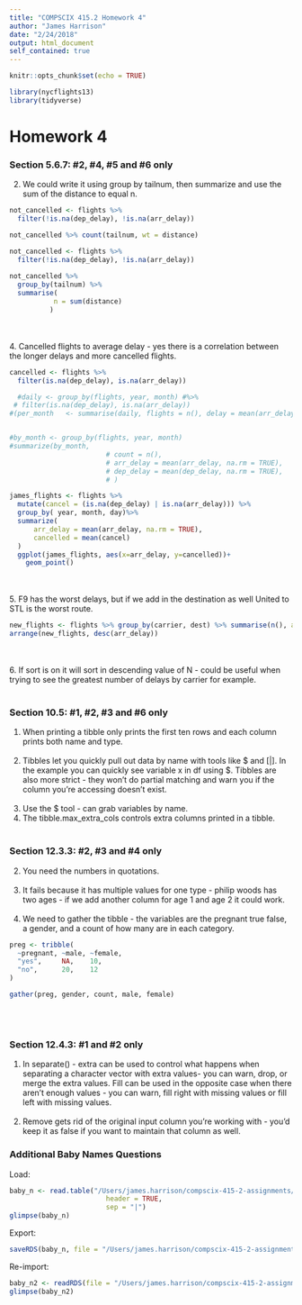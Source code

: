 ```yaml
---
title: "COMPSCIX 415.2 Homework 4"
author: "James Harrison"
date: "2/24/2018"
output: html_document
self_contained: true
---
```


```r
knitr::opts_chunk$set(echo = TRUE)
```

```r
library(nycflights13)
library(tidyverse)
```

<h1>Homework 4</h1>
<h3>Section 5.6.7: #2, #4, #5 and #6 only</h3>
2. We could write it using group by tailnum, then summarize and use the sum of the distance to equal n. 
```r
not_cancelled <- flights %>% 
  filter(!is.na(dep_delay), !is.na(arr_delay))

not_cancelled %>% count(tailnum, wt = distance)
```

```r
not_cancelled <- flights %>% 
  filter(!is.na(dep_delay), !is.na(arr_delay))
  
not_cancelled %>%
  group_by(tailnum) %>%
  summarise( 
           n = sum(distance)
          )
```
<br><br>
4. Cancelled flights to average delay - yes there is a correlation between the longer delays and more cancelled flights.
```r
cancelled <- flights %>% 
  filter(is.na(dep_delay), is.na(arr_delay))

  #daily <- group_by(flights, year, month) #%>%
 # filter(is.na(dep_delay), is.na(arr_delay))
#(per_month   <- summarise(daily, flights = n(), delay = mean(arr_delay)))


#by_month <- group_by(flights, year, month)
#summarize(by_month,
                        # count = n(),
                        # arr_delay = mean(arr_delay, na.rm = TRUE),
                        # dep_delay = mean(dep_delay, na.rm = TRUE),
                        # )

james_flights <- flights %>% 
  mutate(cancel = (is.na(dep_delay) | is.na(arr_delay))) %>%
  group_by( year, month, day)%>%
  summarize(
      arr_delay = mean(arr_delay, na.rm = TRUE),
      cancelled = mean(cancel)
  ) 
  ggplot(james_flights, aes(x=arr_delay, y=cancelled))+
    geom_point()


```
<br><br>
5. F9 has the worst delays, but if we add in the destination as well United to STL is the worst route.
```r
new_flights <- flights %>% group_by(carrier, dest) %>% summarise(n(), arr_delay = mean(arr_delay, na.rm = TRUE))
arrange(new_flights, desc(arr_delay))

```
<br><br>
6. If sort is on it will sort in descending value of N - could be useful when trying to see the greatest number of delays by carrier for example.
<br><br>

<h3>Section 10.5: #1, #2, #3 and #6 only</h3>
1. When printing a tibble only prints the first ten rows and each column prints both name and type.
<br><br>
2. Tibbles let you quickly pull out data by name with tools like $ and [|]. In the example you can quickly see variable x in df using $. Tibbles are also more strict - they won't do partial matching and warn you if the column you're accessing doesn't exist.
<br><br>
3. Use the $ tool - can grab variables by name.
6. The tibble.max_extra_cols controls extra columns printed in a tibble.
<br><br>

<h3>Section 12.3.3: #2, #3 and #4 only</h3>
2. You need the numbers in quotations.
<br><br>
3. It fails because it has multiple values for one type - philip woods has two ages - if we add another column for age 1 and age 2 it could work.
<br><br>
4. We need to gather the tibble - the variables are the pregnant true false, a gender, and a count of how many are in each category.
```r
preg <- tribble(
  ~pregnant, ~male, ~female,
  "yes",     NA,    10,
  "no",      20,    12
)

gather(preg, gender, count, male, female)
```
<br><br>
<h3>Section 12.4.3: #1 and #2 only</h3>
1. In separate() - extra can be used to control what happens when separating a character vector with extra values- you can warn, drop, or merge the extra values. Fill can be used in the opposite case when there aren't enough values - you can warn, fill right with missing values or fill left with missing values.
<br><br>
2. Remove gets rid of the original input column you're working with - you'd keep it as false if you want to maintain that column as well. 

<h3>Additional Baby Names Questions</h3>
Load:<br>
```r
baby_n <- read.table("/Users/james.harrison/compscix-415-2-assignments/baby_names.txt",
                        header = TRUE, 
                        sep = "|")
glimpse(baby_n)
```
Export:<br>
```r
saveRDS(baby_n, file = "/Users/james.harrison/compscix-415-2-assignments/baby_names.rds")

```
Re-import:<br>
```r
baby_n2 <- readRDS(file = "/Users/james.harrison/compscix-415-2-assignments/baby_names.rds")
glimpse(baby_n2)

```


